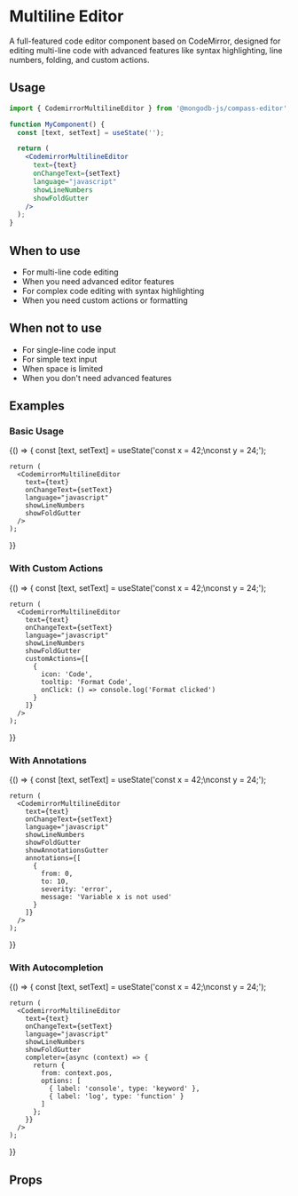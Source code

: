 
<Meta
  title="Components/Editor/MultilineEditor"
  component={CodemirrorMultilineEditor}
/>

# Multiline Editor

A full-featured code editor component based on CodeMirror, designed for editing multi-line code with advanced features like syntax highlighting, line numbers, folding, and custom actions.

## Usage

```jsx
import { CodemirrorMultilineEditor } from '@mongodb-js/compass-editor';

function MyComponent() {
  const [text, setText] = useState('');

  return (
    <CodemirrorMultilineEditor
      text={text}
      onChangeText={setText}
      language="javascript"
      showLineNumbers
      showFoldGutter
    />
  );
}
```

## When to use

- For multi-line code editing
- When you need advanced editor features
- For complex code editing with syntax highlighting
- When you need custom actions or formatting

## When not to use

- For single-line code input
- For simple text input
- When space is limited
- When you don't need advanced features

## Examples

### Basic Usage

<Story name="Basic">
  {() => {
    const [text, setText] = useState('const x = 42;\nconst y = 24;');

    return (
      <CodemirrorMultilineEditor
        text={text}
        onChangeText={setText}
        language="javascript"
        showLineNumbers
        showFoldGutter
      />
    );

}}

</Story>

### With Custom Actions

<Story name="WithCustomActions">
  {() => {
    const [text, setText] = useState('const x = 42;\nconst y = 24;');

    return (
      <CodemirrorMultilineEditor
        text={text}
        onChangeText={setText}
        language="javascript"
        showLineNumbers
        showFoldGutter
        customActions={[
          {
            icon: 'Code',
            tooltip: 'Format Code',
            onClick: () => console.log('Format clicked')
          }
        ]}
      />
    );

}}

</Story>

### With Annotations

<Story name="WithAnnotations">
  {() => {
    const [text, setText] = useState('const x = 42;\nconst y = 24;');

    return (
      <CodemirrorMultilineEditor
        text={text}
        onChangeText={setText}
        language="javascript"
        showLineNumbers
        showFoldGutter
        showAnnotationsGutter
        annotations={[
          {
            from: 0,
            to: 10,
            severity: 'error',
            message: 'Variable x is not used'
          }
        ]}
      />
    );

}}

</Story>

### With Autocompletion

<Story name="WithAutocompletion">
  {() => {
    const [text, setText] = useState('const x = 42;\nconst y = 24;');

    return (
      <CodemirrorMultilineEditor
        text={text}
        onChangeText={setText}
        language="javascript"
        showLineNumbers
        showFoldGutter
        completer={async (context) => {
          return {
            from: context.pos,
            options: [
              { label: 'console', type: 'keyword' },
              { label: 'log', type: 'function' }
            ]
          };
        }}
      />
    );

}}

</Story>

## Props

<Controls />
